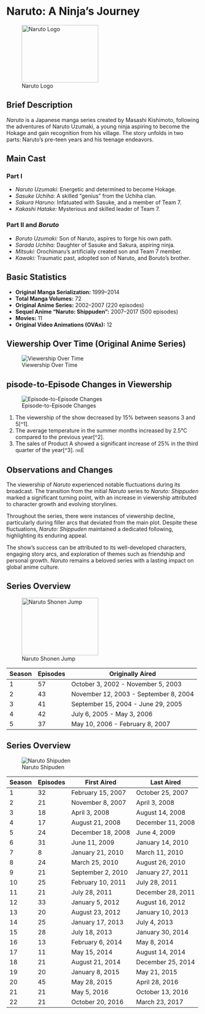 # Naruto: A Ninja's Journey

![Naruto Logo](https://i.pinimg.com/originals/5f/60/34/5f60349f6b0980548907a7a81a8f3aed.jpg){width="200px" height="150px"}

## Brief Description

*Naruto* is a Japanese manga series created by Masashi Kishimoto, following the adventures of Naruto Uzumaki, a young ninja aspiring to become the Hokage and gain recognition from his village. The story unfolds in two parts: Naruto's pre-teen years and his teenage endeavors.

## Main Cast

### Part I

-   *Naruto Uzumaki:* Energetic and determined to become Hokage.
-   *Sasuke Uchiha:* A skilled "genius" from the Uchiha clan.
-   *Sakura Haruno:* Infatuated with Sasuke, and a member of Team 7.
-   *Kakashi Hatake:* Mysterious and skilled leader of Team 7.

### Part II and *Boruto*

-   *Boruto Uzumaki:* Son of Naruto, aspires to forge his own path.
-   *Sarada Uchiha:* Daughter of Sasuke and Sakura, aspiring ninja.
-   *Mitsuki:* Orochimaru's artificially created son and Team 7 member.
-   *Kawaki:* Traumatic past, adopted son of Naruto, and Boruto's brother.

## Basic Statistics

-   **Original Manga Serialization:** 1999--2014
-   **Total Manga Volumes:** 72
-   **Original Anime Series:** 2002--2007 (220 episodes)
-   **Sequel Anime "Naruto: Shippuden":** 2007--2017 (500 episodes)
-   **Movies:** 11
-   **Original Video Animations (OVAs):** 12

## Viewership Over Time (Original Anime Series)

![Viewership Over Time](https://diamondlobby.com/wp-content/uploads/2022/07/naruto-vs-one-piece-5-year-data.png)

## pisode-to-Episode Changes in Viewership

![Episode-to-Episode Changes](https://images.edrawsoft.com/articles/naruto-timeline/naruto-novel-timeline-1.png)

1.  The viewership of the show decreased by 15% between seasons 3 and 5\[\^1\].
2.  The average temperature in the summer months increased by 2.5°C compared to the previous year\[\^2\].
3.  The sales of Product A showed a significant increase of 25% in the third quarter of the year\[\^3\].
⒁E

## Observations and Changes

The viewership of *Naruto* experienced notable fluctuations during its broadcast. The transition from the initial *Naruto* series to *Naruto: Shippuden* marked a significant turning point, with an increase in viewership attributed to character growth and evolving storylines.

Throughout the series, there were instances of viewership decline, particularly during filler arcs that deviated from the main plot. Despite these fluctuations, *Naruto: Shippuden* maintained a dedicated following, highlighting its enduring appeal.

The show's success can be attributed to its well-developed characters, engaging story arcs, and exploration of themes such as friendship and personal growth. *Naruto* remains a beloved series with a lasting impact on global anime culture.

## Series Overview

![Naruto Shonen Jump](https://pm1.aminoapps.com/7138/19726bbf6804a22d703d72cc62172d91c5e2f00cr1-384-384v2_uhq.jpg){width="200px" height="150px"}

| Season | Episodes | Originally Aired                      |
|--------|----------|---------------------------------------|
| 1      | 57       | October 3, 2002 - November 5, 2003    |
| 2      | 43       | November 12, 2003 - September 8, 2004 |
| 3      | 41       | September 15, 2004 - June 29, 2005    |
| 4      | 42       | July 6, 2005 - May 3, 2006            |
| 5      | 37       | May 10, 2006 - February 8, 2007       |

## Series Overview

![Naruto Shipuden](https://m.media-amazon.com/images/M/MV5BZGFiMWFhNDAtMzUyZS00NmQ2LTljNDYtMmZjNTc5MDUxMzViXkEyXkFqcGdeQXVyNjAwNDUxODI@._V1_.jpg)

| Season | Episodes | First Aired       | Last Aired        |
|--------|----------|-------------------|-------------------|
| 1      | 32       | February 15, 2007 | October 25, 2007  |
| 2      | 21       | November 8, 2007  | April 3, 2008     |
| 3      | 18       | April 3, 2008     | August 14, 2008   |
| 4      | 17       | August 21, 2008   | December 11, 2008 |
| 5      | 24       | December 18, 2008 | June 4, 2009      |
| 6      | 31       | June 11, 2009     | January 14, 2010  |
| 7      | 8        | January 21, 2010  | March 11, 2010    |
| 8      | 24       | March 25, 2010    | August 26, 2010   |
| 9      | 21       | September 2, 2010 | January 27, 2011  |
| 10     | 25       | February 10, 2011 | July 28, 2011     |
| 11     | 21       | July 28, 2011     | December 28, 2011 |
| 12     | 33       | January 5, 2012   | August 16, 2012   |
| 13     | 20       | August 23, 2012   | January 10, 2013  |
| 14     | 25       | January 17, 2013  | July 4, 2013      |
| 15     | 28       | July 18, 2013     | January 30, 2014  |
| 16     | 13       | February 6, 2014  | May 8, 2014       |
| 17     | 11       | May 15, 2014      | August 14, 2014   |
| 18     | 21       | August 21, 2014   | December 25, 2014 |
| 19     | 20       | January 8, 2015   | May 21, 2015      |
| 20     | 45       | May 28, 2015      | April 28, 2016    |
| 21     | 21       | May 5, 2016       | October 13, 2016  |
| 22     | 21       | October 20, 2016  | March 23, 2017    |

